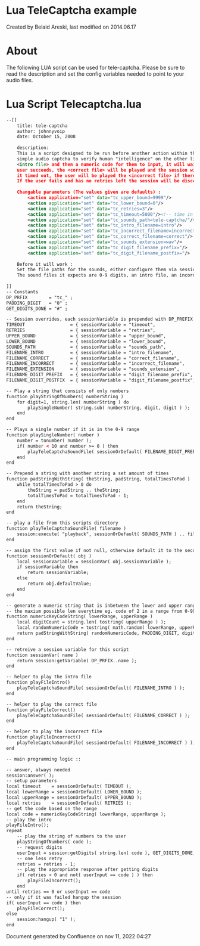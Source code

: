 
# Lua TeleCaptcha example 

 Created by  Belaid Areski, last modified on 2014.06.17

# About

The following LUA script can be used for tele-captcha. Please be sure to read the description and set the config variables needed to point to your audio files.

# Lua Script Telecaptcha.lua

```xml
--[[
	title: tele-captcha
	author: johnnyvoip
	date: October 15, 2008
	
	description:
	This is a script designed to be run before another action within the dialplan.  It's purpose is to act as a 
	simple audio captcha to verify human "intelligence" on the other line of the phone.  On engagement it will play the user the
	<intro file> and then a numeric code for them to input, it will wait until all the digits have been inputted or timeout.  If the 
	user succeeds, the <correct file> will be played and the session will continue.  If the code was incorrectly entered or
	it timed out, the user will be played the <incorrect file> if there are retries available and then repeated the code to enter again.  
	If the user fails and has no retries left the session will be disconnected with no file played.
	
	Changable parameters (The values given are defaults) :
		<action application="set" data="tc_upper_bound=9999"/>
		<action application="set" data="tc_lower_bound=0"/>
		<action application="set" data="tc_retries=3"/>
		<action application="set" data="tc_timeout=5000"/><!-- time in ms -->
		<action application="set" data="tc_sounds_path=tele-captcha/"/>
		<action application="set" data="tc_intro_filename=intro"/>
		<action application="set" data="tc_incorrect_filename=incorrect"/>
		<action application="set" data="tc_correct_filename=correct"/>
		<action application="set" data="tc_sounds_extension=wav"/>		
		<action application="set" data="tc_digit_filename_prefix="/>
		<action application="set" data="tc_digit_filename_postfix="/>		
		
	Before it will work : 
	Set the file paths for the sounds, either configure them via session vars, use the defaults, or change the defaults below
	The sound files it expects are 0-9 digits, an intro file, an incorrect file and a correct file all located in the sounds_path.
	
]]
-- Constants
DP_PRFIX 		= "tc_" ;
PADDING_DIGIT 	= "0" ;
GET_DIGITS_DONE = "#" ;

-- Session overrides, each sessionVariable is prepended with DP_PREFIX
TIMEOUT 				= { sessionVariable = "timeout", 				defaultValue = 5000 }
RETRIES 				= { sessionVariable = "retries", 				defaultValue = 3 }
UPPER_BOUND 			= { sessionVariable = "upper_bound", 			defaultValue = 9999 }
LOWER_BOUND 			= { sessionVariable = "lower_bound", 			defaultValue = 0 }
SOUNDS_PATH 			= { sessionVariable = "sounds_path", 			defaultValue = "tele-captcha/" }
FILENAME_INTRO 			= { sessionVariable = "intro_filename", 		defaultValue = "intro" }
FILENAME_CORRECT 		= { sessionVariable = "correct_filename", 		defaultValue = "correct" }
FILENAME_INCORRECT 		= { sessionVariable = "incorrect_filename", 	defaultValue = "incorrect" }
FILENAME_EXTENSION 		= { sessionVariable = "sounds_extension", 		defaultValue = "wav" }
FILENAME_DIGIT_PREFIX 	= { sessionVariable = "digit_filename_prefix", 	defaultValue = "" }
FILENAME_DIGIT_POSTFIX 	= { sessionVariable = "digit_filename_postfix", defaultValue = "" }

-- Play a string that consists of only numbers
function playStringOfNumbers( numberString )
	for digit=1, string.len( numberString ) do
		playSingleNumber( string.sub( numberString, digit, digit ) );
	end
end

-- Plays a single number if it is in the 0-9 range
function playSingleNumber( number )
	number = tonumber( number );
	if( number < 10 and number >= 0 ) then
		playTeleCaptchaSoundFile( sessionOrDefault( FILENAME_DIGIT_PREFIX ) .. number .. sessionOrDefault( FILENAME_DIGIT_POSTFIX ) );
	end
end

-- Prepend a string with another string a set amount of times
function padStringWithString( theString, padString, totalTimesToPad )
	while totalTimesToPad > 0 do
		theString = padString .. theString;
		totalTimesToPad = totalTimesToPad - 1;
	end
	return theString;
end

-- play a file from this scripts directory
function playTeleCaptchaSoundFile( filename )
	session:execute( "playback", sessionOrDefault( SOUNDS_PATH ) .. filename .. "." .. sessionOrDefault( FILENAME_EXTENSION ) );
end

-- assign the first value if not null, otherwise default it to the second value
function sessionOrDefault( obj )
	local sessionVariable = sessionVar( obj.sessionVariable );
	if sessionVariable then
		return sessionVariable;
	else
		return obj.defaultValue;
	end
end

-- generate a numeric string that is inbetween the lower and upper range and is padded to be
-- the maxium possible len everytime eg. code of 2 in a range from 0-99999 will be 00002
function numericKeyCodeString( lowerRange, upperRange )
	local digitCount = string.len( tostring( upperRange ) );
	local randomNumericCode = tostring( math.random( lowerRange, upperRange ) );
	return padStringWithString( randomNumericCode, PADDING_DIGIT, digitCount - string.len( randomNumericCode ) );
end

-- retreive a session variable for this script
function sessionVar( name )
	return session:getVariable( DP_PRFIX..name );
end

-- helper to play the intro file
function playFileIntro()
	playTeleCaptchaSoundFile( sessionOrDefault( FILENAME_INTRO ) );
end

-- helper to play the correct file
function playFileCorrect()
	playTeleCaptchaSoundFile( sessionOrDefault( FILENAME_CORRECT ) );
end

-- helper to play the incorrect file
function playFileIncorrect()
	playTeleCaptchaSoundFile( sessionOrDefault( FILENAME_INCORRECT ) );
end

-- main programming logic ::

-- answer, always needed
session:answer( );
-- setup parameters
local timeout 	 = sessionOrDefault( TIMEOUT );
local lowerRange = sessionOrDefault( LOWER_BOUND );
local upperRange = sessionOrDefault( UPPER_BOUND );
local retries 	 = sessionOrDefault( RETRIES );
-- get the code based on the range
local code = numericKeyCodeString( lowerRange, upperRange );
-- play the intro
playFileIntro();
repeat
	-- play the string of numbers to the user
	playStringOfNumbers( code );
	-- request digits
	userInput = session:getDigits( string.len( code ), GET_DIGITS_DONE, timeout );
	-- one less retry
	retries = retries - 1;
	-- play the appropriate response after getting digits
	if( retries > 0 and not( userInput == code ) ) then
		playFileIncorrect();
	end
until retries == 0 or userInput == code
-- only if it was failed hangup the session
if( userInput == code ) then
	playFileCorrect();
else
	session:hangup( "1" );
end
```

Document generated by Confluence on nov 11, 2022 04:27
